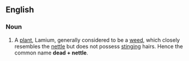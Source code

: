 ==English==
{{wikipedia}}
===Noun===
{{en-noun}}

# A [[plant]], Lamium, generally considered to be a [[weed]], which closely resembles the [[nettle]] but does not possess [[stinging]] hairs. Hence the common name '''dead + nettle'''.